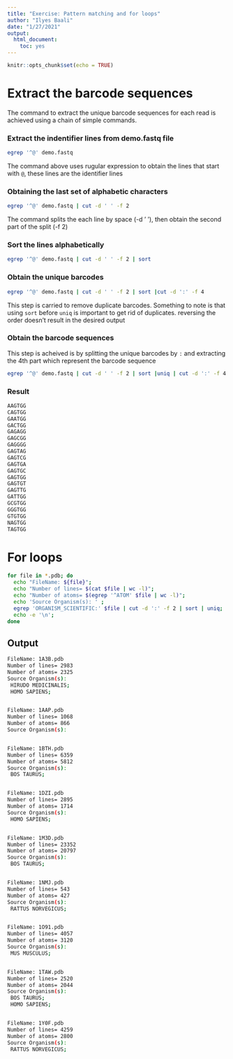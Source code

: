 ```yaml
---
title: "Exercise: Pattern matching and for loops"
author: "Ilyes Baali"
date: "1/27/2021"
output: 
  html_document: 
    toc: yes
---
```


```r
knitr::opts_chunk$set(echo = TRUE)
```

# Extract the barcode sequences
The command to extract the unique barcode sequences for each read is achieved using a chain of simple commands.

### Extract the indentifier lines from demo.fastq file
```bash
egrep '^@' demo.fastq
```
The command above uses rugular expression to obtain the lines that start with `@`, these lines are the identifier lines

### Obtaining the last set of alphabetic characters 

```bash
egrep '^@' demo.fastq | cut -d ' ' -f 2
```
The command splits the each line by space (-d ' '), then obtain the second part of the split (-f 2)

### Sort the lines alphabetically
```bash
egrep '^@' demo.fastq | cut -d ' ' -f 2 | sort
```

### Obtain the unique barcodes 
```bash
egrep '^@' demo.fastq | cut -d ' ' -f 2 | sort |cut -d ':' -f 4
```
This step is carried to remove duplicate barcodes. Something to note is that using `sort` before `uniq` is important to get rid of duplicates. reversing the order doesn't result in the desired output

### Obtain the barcode sequences
This step is acheived is by splitting the unique barcodes by `:` and extracting the 4th part which represent the barcode sequence
```bash
egrep '^@' demo.fastq | cut -d ' ' -f 2 | sort |uniq | cut -d ':' -f 4
```

### Result
```bash
AAGTGG
CAGTGG
GAATGG
GACTGG
GAGAGG
GAGCGG
GAGGGG
GAGTAG
GAGTCG
GAGTGA
GAGTGC
GAGTGG
GAGTGT
GAGTTG
GATTGG
GCGTGG
GGGTGG
GTGTGG
NAGTGG
TAGTGG
```


# For loops

```bash
for file in *.pdb; do 
  echo "FileName: ${file}"; 
  echo "Number of lines= $(cat $file | wc -l)"; 
  echo "Number of atoms= $(egrep '^ATOM' $file | wc -l)";
  echo 'Source Organism(s): ' ;
  egrep 'ORGANISM_SCIENTIFIC:' $file | cut -d ':' -f 2 | sort | uniq; 
  echo -e '\n';  
done
```

## Output
```bash
FileName: 1A3B.pdb
Number of lines= 2983
Number of atoms= 2325
Source Organism(s): 
 HIRUDO MEDICINALIS;                             
 HOMO SAPIENS;                                   


FileName: 1AAP.pdb
Number of lines= 1068
Number of atoms= 866
Source Organism(s): 


FileName: 1BTH.pdb
Number of lines= 6359
Number of atoms= 5812
Source Organism(s): 
 BOS TAURUS;                                     


FileName: 1DZI.pdb
Number of lines= 2895
Number of atoms= 1714
Source Organism(s): 
 HOMO SAPIENS;                                   


FileName: 1M3D.pdb
Number of lines= 23352
Number of atoms= 20797
Source Organism(s): 
 BOS TAURUS;                                     


FileName: 1NMJ.pdb
Number of lines= 543
Number of atoms= 427
Source Organism(s): 
 RATTUS NORVEGICUS;                              


FileName: 1O91.pdb
Number of lines= 4057
Number of atoms= 3120
Source Organism(s): 
 MUS MUSCULUS;                                   


FileName: 1TAW.pdb
Number of lines= 2520
Number of atoms= 2044
Source Organism(s): 
 BOS TAURUS;                                     
 HOMO SAPIENS;                                   


FileName: 1Y0F.pdb
Number of lines= 4259
Number of atoms= 2800
Source Organism(s): 
 RATTUS NORVEGICUS;                              

```
